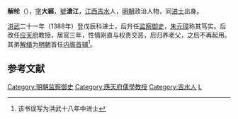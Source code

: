 '''解纶'''（{{bd|1358年||1411年|catIdx=X}}），[[表字|字]]'''大經'''，[[號|號]]'''滄江'''，[[江西|江西]][[吉水|吉水]]人，[[明朝|明朝]]政治人物，同[[进士|进士]]出身。

[[洪武|洪武]]二十一年（1388年）登戊辰科进士，后升任[[监察御史|监察御史]]，[[朱元璋|朱元璋]]称其笃实。后改任[[应天府|应天府]]教授，居官三年，性情刚直与权贵交恶，后归养老父，之后不再起用。其弟[[解缙|解缙]]为[[明朝|明朝]]首任[[明朝首辅列表|内阁首辅]]<ref>{{cite book | language = zh-hans | author = 潘荣胜 | coauthors =  | title = 《明清进士录》 | url =  | date = 2006年 | location =  | publisher = [[中华书局|中华书局]] | id =  | isbn = 9787101043501 | pages = 7页 }}该书误写为洪武十八年中进士</ref>。

==参考文献==
<div class="references-small">
<references></references>
</div>

{{明朝人物小作品}}

 {{DEFAULTSORT:Xie解}}
{{洪武二十一年戊辰科殿試金榜}}

[[Category:明朝监察御史|Category:明朝监察御史]]
[[Category:應天府儒學教授|Category:應天府儒學教授]]
[[Category:吉水人|Category:吉水人]]
[[Category:解姓|L]]